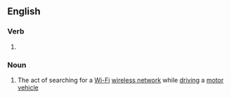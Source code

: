 {{also|wardriving}}

==English==

===Verb===
{{head|en|verb form}}

# {{present participle of|war-drive|lang=en|nocat=1}}

===Noun===
{{en-noun|-}}

# The act of searching for a [[Wi-Fi]] [[wireless network]] while [[driving]] a [[motor vehicle]]